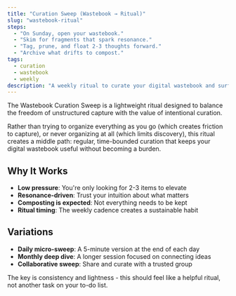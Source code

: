 ```yaml
---
title: "Curation Sweep (Wastebook → Ritual)"
slug: "wastebook-ritual"
steps:
  - "On Sunday, open your wastebook."
  - "Skim for fragments that spark resonance."
  - "Tag, prune, and float 2-3 thoughts forward."
  - "Archive what drifts to compost."
tags:
  - curation
  - wastebook
  - weekly
description: "A weekly ritual to curate your digital wastebook and surface valuable insights."
---
```


The Wastebook Curation Sweep is a lightweight ritual designed to balance the freedom of unstructured capture with the value of intentional curation.

Rather than trying to organize everything as you go (which creates friction to capture), or never organizing at all (which limits discovery), this ritual creates a middle path: regular, time-bounded curation that keeps your digital wastebook useful without becoming a burden.

## Why It Works

- **Low pressure**: You're only looking for 2-3 items to elevate
- **Resonance-driven**: Trust your intuition about what matters
- **Composting is expected**: Not everything needs to be kept
- **Ritual timing**: The weekly cadence creates a sustainable habit

## Variations

- **Daily micro-sweep**: A 5-minute version at the end of each day
- **Monthly deep dive**: A longer session focused on connecting ideas
- **Collaborative sweep**: Share and curate with a trusted group

The key is consistency and lightness - this should feel like a helpful ritual, not another task on your to-do list.
